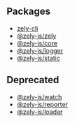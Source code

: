 ## Packages

- [zely-cli](/apis/zely-js-cli)
- [@zely-js/zely](/apis/zely-js)
- [@zely-js/core](/apis/zely-js-core)
- [@zely-js/logger](/apis/zely-js-logger)
- [@zely-js/static](/apis/zely-js-static)

## Deprecated

- [@zely-js/watch](#)
- [@zely-js/reporter](#)
- [@zely-js/loader](#)
